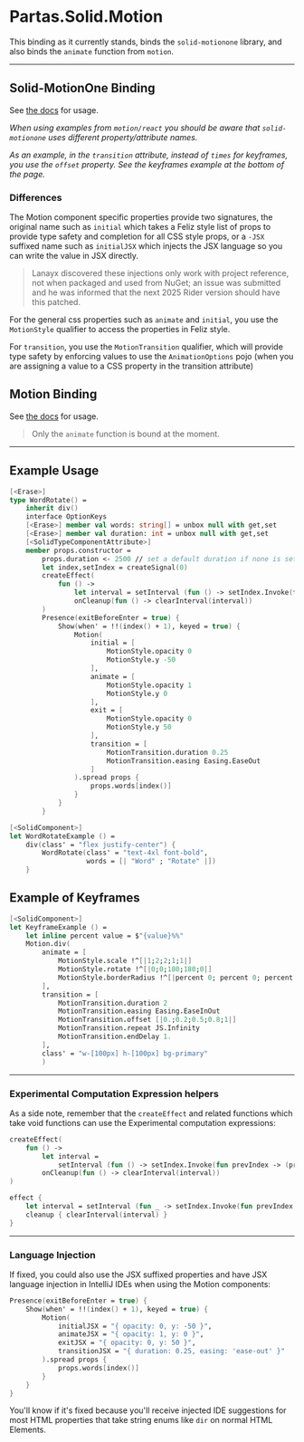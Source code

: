 
# Partas.Solid.Motion

This binding as it currently stands, binds the `solid-motionone` library, and also binds the `animate` function from `motion`.

---

## Solid-MotionOne Binding

See [the docs](https://github.com/solidjs-community/solid-motionone) for usage.


_When using examples from `motion/react` you should be aware that `solid-motionone` uses different property/attribute names._

_As an example, in the `transition` attribute, instead of `times` for keyframes, you use the `offset` property. See the keyframes example at the bottom of the page._

### Differences

The Motion component specific properties provide two signatures, the original name such as `initial` which takes a Feliz style list
of props to provide type safety and completion for all CSS style props, or a `-JSX` suffixed name such as `initialJSX` which injects
the JSX language so you can write the value in JSX directly.

> Lanayx discovered these injections only work with project reference, not when packaged and used from NuGet; an issue was
> submitted and he was informed that the next 2025 Rider version should have this patched.

For the general css properties such as `animate` and `initial`, you use the `MotionStyle` qualifier to access the properties in Feliz style.

For `transition`, you use the `MotionTransition` qualifier, which will provide type safety by enforcing values to use the `AnimationOptions` pojo (when you are assigning a value to a CSS property in the transition attribute)

## Motion Binding

See [the docs](https://motion.dev/docs/animate) for usage.

> Only the `animate` function is bound at the moment.

---

## Example Usage

```fsharp
[<Erase>]
type WordRotate() =
    inherit div()
    interface OptionKeys
    [<Erase>] member val words: string[] = unbox null with get,set
    [<Erase>] member val duration: int = unbox null with get,set
    [<SolidTypeComponentAttribute>]
    member props.constructor =
        props.duration <- 2500 // set a default duration if none is set
        let index,setIndex = createSignal(0)
        createEffect(
            fun () ->
                let interval = setInterval (fun () -> setIndex.Invoke(fun prevIndex -> (prevIndex + 1) % (props.words.Length))) props.duration
                onCleanup(fun () -> clearInterval(interval))
        )
        Presence(exitBeforeEnter = true) {
            Show(when' = !!(index() + 1), keyed = true) {
                Motion(
                    initial = [
                        MotionStyle.opacity 0
                        MotionStyle.y -50
                    ],
                    animate = [
                        MotionStyle.opacity 1
                        MotionStyle.y 0
                    ],
                    exit = [
                        MotionStyle.opacity 0
                        MotionStyle.y 50
                    ],
                    transition = [
                        MotionTransition.duration 0.25
                        MotionTransition.easing Easing.EaseOut
                    ]
                ).spread props {
                    props.words[index()]
                }
            }
        }
```

```fsharp
[<SolidComponent>]
let WordRotateExample () =
    div(class' = "flex justify-center") {
        WordRotate(class' = "text-4xl font-bold",
                   words = [| "Word" ; "Rotate" |])
    }
```

<WordRotateExample/>

## Example of Keyframes

```fsharp
[<SolidComponent>]
let KeyframeExample () =
    let inline percent value = $"{value}%%"
    Motion.div(
        animate = [
            MotionStyle.scale !^[|1;2;2;1;1|]
            MotionStyle.rotate !^[|0;0;180;180;0|]
            MotionStyle.borderRadius !^[|percent 0; percent 0; percent 50; percent 50; percent 0|]
        ],
        transition = [
            MotionTransition.duration 2
            MotionTransition.easing Easing.EaseInOut
            MotionTransition.offset [|0.;0.2;0.5;0.8;1|]
            MotionTransition.repeat JS.Infinity
            MotionTransition.endDelay 1.
        ],
        class' = "w-[100px] h-[100px] bg-primary"
        )
```

<div class="flex justify-center py-16">
    <KeyframeExample/>
</div>

---

### Experimental Computation Expression helpers

As a side note, remember that the `createEffect` and related functions which take void functions can use the Experimental
computation expressions:

```fsharp title="Normal"
createEffect(
    fun () ->
        let interval = 
            setInterval (fun () -> setIndex.Invoke(fun prevIndex -> (prevIndex + 1) % (props.words.Length))) props.duration
        onCleanup(fun () -> clearInterval(interval))
)
```

```fsharp title="open Partas.Solid.Experimental"
effect {
    let interval = setInterval (fun _ -> setIndex.Invoke(fun prevIndex -> (prevIndex + 1) % props.words.Length))) props.duration
    cleanup { clearInterval(interval) }
}
```

---

### Language Injection

If fixed, you could also use the JSX suffixed properties and have JSX language injection in IntelliJ IDEs when using the Motion components:

```fsharp
Presence(exitBeforeEnter = true) {
    Show(when' = !!(index() + 1), keyed = true) {
        Motion(
            initialJSX = "{ opacity: 0, y: -50 }",
            animateJSX = "{ opacity: 1, y: 0 }",
            exitJSX = "{ opacity: 0, y: 50 }",
            transitionJSX = "{ duration: 0.25, easing: 'ease-out' }"
        ).spread props {
            props.words[index()]
        }
    }
}
```

You'll know if it's fixed because you'll receive injected IDE suggestions for most HTML properties that take string enums like `dir` on normal HTML Elements.



